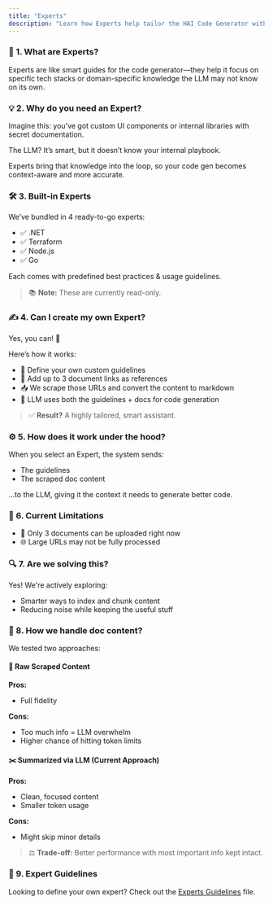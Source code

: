 ```yaml
---
title: "Experts"
description: "Learn how Experts help tailor the HAI Code Generator with domain-specific context for smarter, more accurate code generation."
---
```


### 🤔 1. What are Experts?

Experts are like smart guides for the code generator—they help it focus on specific tech stacks or domain-specific knowledge the LLM may not know on its own.

### 💡 2. Why do you need an Expert?

Imagine this: you’ve got custom UI components or internal libraries with secret documentation.

The LLM? It’s smart, but it doesn’t know your internal playbook.

Experts bring that knowledge into the loop, so your code gen becomes context-aware and more accurate.

### 🛠️ 3. Built-in Experts

We’ve bundled in 4 ready-to-go experts:

-   ✅ .NET
-   ✅ Terraform
-   ✅ Node.js
-   ✅ Go

Each comes with predefined best practices & usage guidelines.

> 📚 **Note:** These are currently read-only.

### ✍️ 4. Can I create my own Expert?

Yes, you can! 🙌

Here’s how it works:

-   📝 Define your own custom guidelines
-   🔗 Add up to 3 document links as references
-   📥 We scrape those URLs and convert the content to markdown
-   🧠 LLM uses both the guidelines + docs for code generation

> ✅ **Result?** A highly tailored, smart assistant.

### ⚙️ 5. How does it work under the hood?

When you select an Expert, the system sends:

-   The guidelines
-   The scraped doc content

...to the LLM, giving it the context it needs to generate better code.

### 🚧 6. Current Limitations

-   📄 Only 3 documents can be uploaded right now
-   🌐 Large URLs may not be fully processed

### 🔍 7. Are we solving this?

Yes! We're actively exploring:

-   Smarter ways to index and chunk content
-   Reducing noise while keeping the useful stuff

### 🧪 8. How we handle doc content?

We tested two approaches:

#### 📄 Raw Scraped Content

**Pros:**

-   Full fidelity

**Cons:**

-   Too much info = LLM overwhelm
-   Higher chance of hitting token limits

#### ✂️ Summarized via LLM (Current Approach)

**Pros:**

-   Clean, focused content
-   Smaller token usage

**Cons:**

-   Might skip minor details

> ⚖️ **Trade-off:** Better performance with most important info kept intact.

### 📄 9. Expert Guidelines

Looking to define your own expert? Check out the [Experts Guidelines](../../experts-guidelines.mdx) file.
